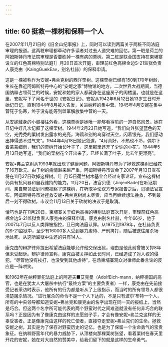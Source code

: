 ```yaml
---
---
---
```

title: 60 挺救一棵树和保释一个人
---




在2007年11月21日的《旧金山纪事报》上，同时可以读到两篇关于两粧不同法庭审理的报道。这两粧审理都牵动许多读者对过去人道灾难的回忆。第一粧是荷兰的阿姆斯特丹市法院审理是否要砍掉一棵有病的栗树。第二桩是联合国支持在柬埔寨设立的红色髙棉特别法庭1〗月20日首次开庭，审理前红色高棉金边S-21监狱负责人康克由（KaingGuekEav，别名杜赫）的保释申请。

这是一棵被称作为安妮•弗兰克树的西洋栗树。这棵栗树已经有150到170年树龄，生长在靠近阿姆斯特丹中心的“安妮之家”博物馆的地方。二次世界大战期间，当德国纳粹占领荷兰的时候，安妮和她的家人都藏身在这座房子的阁楼里。也就是在这里，安妮写下了闻名于世的《安妮日记》。安妮从1942年6月12日她13岁生日时开始记日记，直到1944年8月被人告发，关进纳粹的集中营。1945年4月安妮在集中营死于伤寒，终于没有能等到盟军解放集中营的一天。

从安妮藏身的小阁楼往外看，这棵栗树是她唯一能够看得见的一道自然风景。她在日记中好几次记叙了这棵栗树。1944年2月23日她写道，“我们向外张望蓝色的天空，光秃秃的栗树发出露水的光亮，海鸥和别的鸟穿过天空，闪着银光，我们感动出神得透不过气来”。1944年4月18日她记叙道，“4月真好，不热也不冷，偶尔下着蒙蒙细雨，我们的栗树开始长叶子了，这里那里还开了少许的小花”。1944年5月13日她写道，“我们的栗树花全开出来了，已经长满了叶子，比去年更漂亮”。

安妮•弗兰克树从1993年就出现了健康问题，阿姆斯特丹市为了拯救这棵树已经花了16万欧元。由于树的病情越来越严重，阿姆斯特丹市议会于2007年月13日宣布将在11月27日砍掉这棵树。1〗月15日荷兰树木基金会经过专家论证，宣布这棵树仍具有抗风暴和自我维持的能力。11月20日，法官贝德（JinjenBade)在听证期间，亲自带领法庭同僚视察了这棵树，在听取争论双方专家报告之后，贝德法官宣布，阿姆斯特丹市对拯救安妮•弗兰克树尚未尽责，应当再继续想法挽救，不到最后一刻不得砍树。市议会11月13日关于砍树的决议于是取消。

恰巧也是在11月20日，柬埔寨关于红色高棉的特别法庭首次开庭，审理前红色高棉金边S-21监狱负责人康克由的保释申请。康克由别名杜赫，今年66岁，他于2007年7月以反人类罪被指控，且已向法庭认罪。从1975到1979年，在杜赫负责的S-21监狱中，至少有16000多人受到暴力虐待、严刑拷打，随后被送往屠杀场地处死。从这所监狱中生还的只有14人。

康克由的辩护律师提出希望法庭能够允许他交保出狱，理由是他此前曾被关押8年但未受起诉。辩护律师宣称，康克由被关押如此长时间，已经造成了对人权的侵犯，“尽管他没有挨打，也没受到其他虐待”。在场柬埔寨观众对律师此番言论的反应是一阵哄笑。

和1962年在纳粹罪犯法庭上的阿道夫■艾克曼（AdolfEich-mann，纳粹德国的高官，也是在犹太人大屠杀中执行“最终方案”的主要负责者）一样，康克由在先前接受记者采访时表示，他所有的行为都是听从了上级指示，而当时的所有领导人都很清楚屠杀情况。“进行屠杀的命令不是一个人下达的，不是只有波尔’布特一个人，所有的中央领导都知道安妮•弗兰克和康克由的名字出现在同一天的报纸上，当然是巧合。但这两个名字所可能代表的两个野蛮时代之间难道就没有任何非巧合的联系吗？正是因为有了像康克由这样的志愿刽子手，才会有像安妮•弗兰克这样的无辜受害者。正是像康克由这样的死亡使者，直接夺走安妮•弗兰克们的生命。拯救安妮之树，其实是为了保存对野蛮历史的记忆，也是为了保留一个生命勇气的宝贵象征。在纳粹野蛮年代的暴力威胁下，从顶楼向那棵栗树张望，看着栗树在春天里开花的安妮，她在对大自然的赞美中，给我们留下的就是这样的生命勇气。